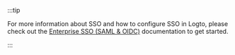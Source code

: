 :::tip

For more information about SSO and how to configure SSO in Logto, please check out the [Enterprise SSO (SAML & OIDC)](/connectors/enterprise-connectors) documentation to get started.

:::
